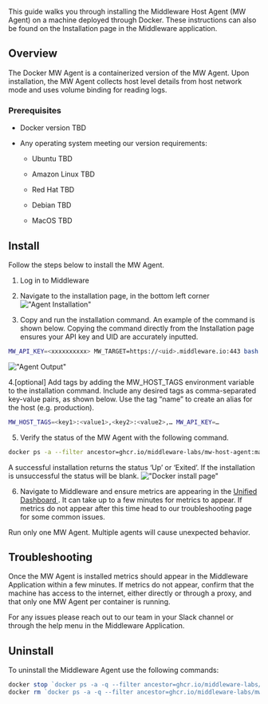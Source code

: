 This guide walks you through installing the Middleware Host Agent (MW Agent) on a machine deployed through Docker. These instructions can also be found on the Installation page in the Middleware application. 

## Overview
The Docker MW Agent is a containerized version of the MW Agent. Upon installation, the MW Agent collects host level details from host network mode and uses volume binding for reading logs.

### Prerequisites

-   Docker version TBD

-   Any operating system meeting our version requirements:

    -   Ubuntu TBD
    
    -   Amazon Linux TBD
    
    -   Red Hat TBD
    
    -   Debian TBD
    
    -   MacOS TBD

## Install
Follow the steps below to install the MW Agent.

1.  Log in to Middleware

2.  Navigate to the installation page, in the bottom left corner
!["Agent Installation"](/images/agent-installation/k1.png)

3. Copy and run the installation command. An example of the command is shown below. Copying the command directly from the Installation page ensures your API key and UID are accurately inputted. 
```bash
MW_API_KEY=<xxxxxxxxxx> MW_TARGET=https://<uid>.middleware.io:443 bash -c "$(curl -L https://install.middleware.io/scripts/docker-install.sh)"
```

 !["Agent Output"](/images/agent-installation/k7.png)

4.[optional] Add tags by adding the MW_HOST_TAGS environment variable to the installation command. Include any desired tags as comma-separated key-value pairs, as shown below. Use the tag “name” to create an alias for the host (e.g. production). 
```bash
MW_HOST_TAGS=<key1>:<value1>,<key2>:<value2>,… MW_API_KEY=…
```

5. Verify the status of the MW Agent with the following command.
```bash
docker ps -a --filter ancestor=ghcr.io/middleware-labs/mw-host-agent:master
```
A successful installation returns the status ‘Up’ or ‘Exited’. If the installation is unsuccessful the status will be blank. 
 !["Docker install page"](/images/agent-installation/k6.jpg)

6. Navigate to Middleware and ensure metrics are appearing in the <a href="https://docs.middleware.io/docs/unified-dashboard/unified-view"> Unified Dashboard </a>. It can take up to a few minutes for metrics to appear. If metrics do not appear after this time head to our troubleshooting page for some common issues.

<Warning>  Run only one MW Agent. Multiple agents will cause unexpected behavior. </Warning>

## Troubleshooting
Once the MW Agent is installed metrics should appear in the Middleware Application within a few minutes. If metrics do not appear, confirm that the machine has access to the internet, either directly or through a proxy, and that only one MW Agent per container is running. 

For any issues please reach out to our team in your Slack channel or through the help menu in the Middleware Application.

## Uninstall
To uninstall the Middleware Agent use the following commands:
```javascript bash
docker stop `docker ps -a -q --filter ancestor=ghcr.io/middleware-labs/mw-host-agent:master`
docker rm `docker ps -a -q --filter ancestor=ghcr.io/middleware-labs/mw-host-agent:master`
```



